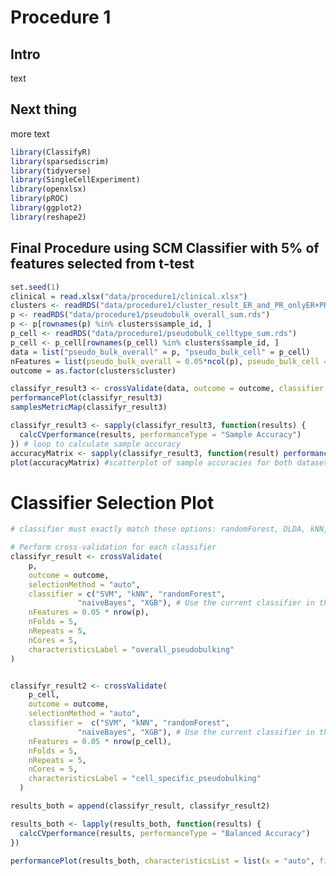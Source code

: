 # Procedure 1

## Intro

text

## Next thing

more text

```r
library(ClassifyR)
library(sparsediscrim)
library(tidyverse)
library(SingleCellExperiment)
library(openxlsx)
library(pROC)
library(ggplot2)
library(reshape2)
```


## Final Procedure using SCM Classifier with 5% of features selected from t-test
```r
set.seed(1)
clinical = read.xlsx("data/procedure1/clinical.xlsx")
clusters <- readRDS("data/procedure1/cluster_result_ER_and_PR_onlyER+PR+.rds")
p <- readRDS("data/procedure1/pseudobulk_overall_sum.rds")
p <- p[rownames(p) %in% clusters$sample_id, ]
p_cell <- readRDS("data/procedure1/pseudobulk_celltype_sum.rds")
p_cell <- p_cell[rownames(p_cell) %in% clusters$sample_id, ]
data = list("pseudo_bulk_overall" = p, "pseudo_bulk_cell" = p_cell)
nFeatures = list(pseudo_bulk_overall = 0.05*ncol(p), pseudo_bulk_cell = 0.05*ncol(p_cell))
outcome = as.factor(clusters$cluster)

classifyr_result3 <- crossValidate(data, outcome = outcome, classifier = "SVM", nFeatures = nFeatures, nFolds = 5, nRepeats = 100, nCores = 5)
performancePlot(classifyr_result3)
samplesMetricMap(classifyr_result3)

classifyr_result3 <- sapply(classifyr_result3, function(results) {
  calcCVperformance(results, performanceType = "Sample Accuracy")
}) # loop to calculate sample accuracy
accuracyMatrix <- sapply(classifyr_result3, function(result) performance(result)[["Sample Accuracy"]])
plot(accuracyMatrix) #scatterplot of sample accuracies for both datasets
```

# Classifier Selection Plot

```r
# classifier must exactly match these options: randomForest, DLDA, kNN, GLM, ridgeGLM, elasticNetGLM, LASSOGLM, SVM, NSC, naiveBayes, mixturesNormals, CoxPH, CoxNet, randomSurvivalForest, XGB

# Perform cross-validation for each classifier
classifyr_result <- crossValidate(
    p,  
    outcome = outcome,  
    selectionMethod = "auto", 
    classifier = c("SVM", "kNN", "randomForest", 
               "naiveBayes", "XGB"), # Use the current classifier in the loop. but result will be a list of objects so it can't be put into calcCVperformance
    nFeatures = 0.05 * nrow(p), 
    nFolds = 5,              
    nRepeats = 5,            
    nCores = 5,
    characteristicsLabel = "overall_pseudobulking"
)


classifyr_result2 <- crossValidate(
    p_cell,  
    outcome = outcome,  
    selectionMethod = "auto", 
    classifier =  c("SVM", "kNN", "randomForest", 
               "naiveBayes", "XGB"), # Use the current classifier in the loop. but result will be a list of objects so it can't be put into calcCVperformance
    nFeatures = 0.05 * nrow(p_cell), 
    nFolds = 5,              
    nRepeats = 5,            
    nCores = 5,
    characteristicsLabel = "cell_specific_pseudobulking"
  )

results_both = append(classifyr_result, classifyr_result2)

results_both <- lapply(results_both, function(results) {
  calcCVperformance(results, performanceType = "Balanced Accuracy")
})

performancePlot(results_both, characteristicsList = list(x = "auto", fillColour = "characteristicsLabel")) + theme(axis.text.x = element_text(angle = 45, hjust = 1, vjust = 1)) #performancePlot is essentially ggplot, so just add one more things
```
